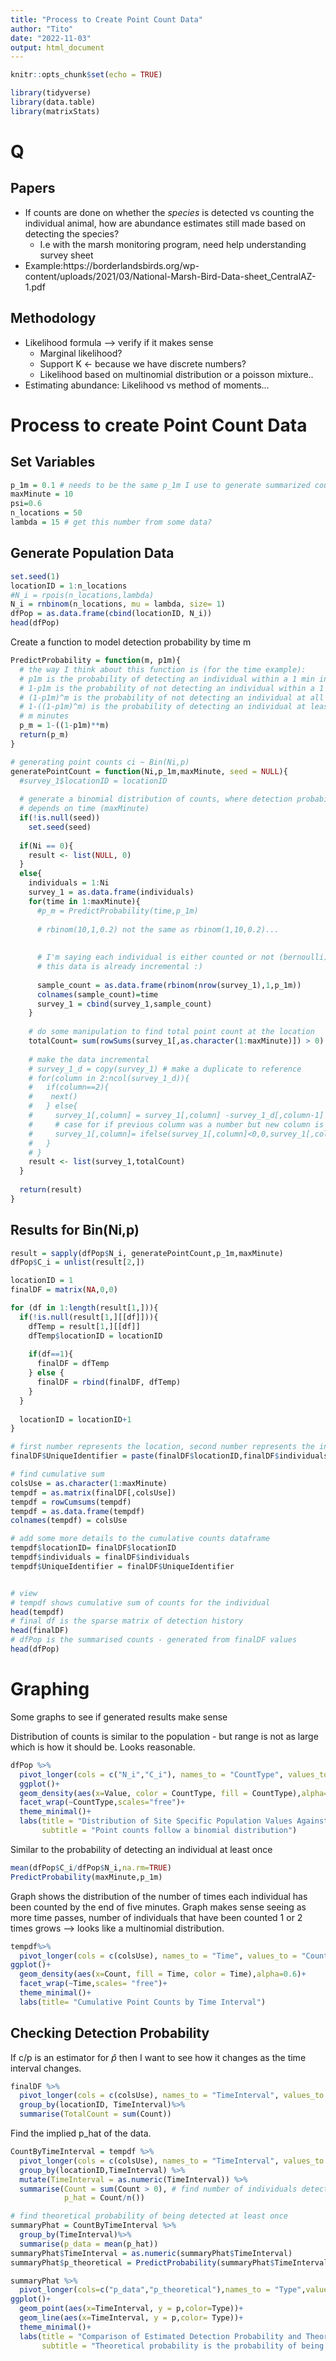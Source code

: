 ```yaml
---
title: "Process to Create Point Count Data"
author: "Tito"
date: "2022-11-03"
output: html_document
---
```


```r
knitr::opts_chunk$set(echo = TRUE)
```

```r
library(tidyverse)
library(data.table)
library(matrixStats)
```


# Q

## Papers
- If counts are done on whether the *species* is detected vs counting 
the individual animal, how are abundance estimates still made based on detecting
the species?
  - I.e with the marsh monitoring program, need help understanding survey sheet
- Example:https://borderlandsbirds.org/wp-content/uploads/2021/03/National-Marsh-Bird-Data-sheet_CentralAZ-1.pdf 



## Methodology
- Likelihood formula --> verify if it makes sense
  - Marginal likelihood?
  - Support K <- because we have discrete numbers?
  - Likelihood based on multinomial distribution or a poisson mixture..
- Estimating abundance: Likelihood vs method of moments...



# Process to create Point Count Data

## Set Variables
```r
p_1m = 0.1 # needs to be the same p_1m I use to generate summarized count data
maxMinute = 10
psi=0.6
n_locations = 50
lambda = 15 # get this number from some data?
```


## Generate Population Data
```r
set.seed(1)
locationID = 1:n_locations
#N_i = rpois(n_locations,lambda)
N_i = rnbinom(n_locations, mu = lambda, size= 1)
dfPop = as.data.frame(cbind(locationID, N_i))
head(dfPop)
```

Create a function to model detection probability by time m

```r
PredictProbability = function(m, p1m){
  # the way I think about this function is (for the time example): 
  # p1m is the probability of detecting an individual within a 1 min interval 
  # 1-p1m is the probability of not detecting an individual within a 1 min interval
  # (1-p1m)^m is the probability of not detecting an individual at all within m minutes
  # 1-((1-p1m)^m) is the probability of detecting an individual at least once within 
  # m minutes
  p_m = 1-((1-p1m)**m)
  return(p_m)
}
```

```r
# generating point counts ci ~ Bin(Ni,p)
generatePointCount = function(Ni,p_1m,maxMinute, seed = NULL){
  #survey_1$locationID = locationID
  
  # generate a binomial distribution of counts, where detection probability 
  # depends on time (maxMinute)
  if(!is.null(seed))
    set.seed(seed)
  
  if(Ni == 0){
    result <- list(NULL, 0)
  }
  else{
    individuals = 1:Ni
    survey_1 = as.data.frame(individuals)
    for(time in 1:maxMinute){
      #p_m = PredictProbability(time,p_1m)
      
      # rbinom(10,1,0.2) not the same as rbinom(1,10,0.2)...
      
      
      # I'm saying each individual is either counted or not (bernoulli)
      # this data is already incremental :)
      
      sample_count = as.data.frame(rbinom(nrow(survey_1),1,p_1m))
      colnames(sample_count)=time
      survey_1 = cbind(survey_1,sample_count)
    }
    
    # do some manipulation to find total point count at the location 
    totalCount= sum(rowSums(survey_1[,as.character(1:maxMinute)]) > 0)
    
    # make the data incremental
    # survey_1_d = copy(survey_1) # make a duplicate to reference
    # for(column in 2:ncol(survey_1_d)){
    #   if(column==2){
    #    next()
    #   } else{
    #     survey_1[,column] = survey_1[,column] -survey_1_d[,column-1]
    #     # case for if previous column was a number but new column is 0
    #     survey_1[,column]= ifelse(survey_1[,column]<0,0,survey_1[,column])
    #   }
    # }
    result <- list(survey_1,totalCount)  
  }
  
  return(result)
} 
```


## Results for Bin(Ni,p)
```r
result = sapply(dfPop$N_i, generatePointCount,p_1m,maxMinute)
dfPop$C_i = unlist(result[2,])
```


```r
locationID = 1
finalDF = matrix(NA,0,0)

for (df in 1:length(result[1,])){
  if(!is.null(result[1,][[df]])){
    dfTemp = result[1,][[df]]
    dfTemp$locationID = locationID
    
    if(df==1){
      finalDF = dfTemp
    } else {
      finalDF = rbind(finalDF, dfTemp)
    }
  }
  
  locationID = locationID+1
}
```


```r
# first number represents the location, second number represents the individual
finalDF$UniqueIdentifier = paste(finalDF$locationID,finalDF$individuals)

# find cumulative sum
colsUse = as.character(1:maxMinute)
tempdf = as.matrix(finalDF[,colsUse])
tempdf = rowCumsums(tempdf)
tempdf = as.data.frame(tempdf)
colnames(tempdf) = colsUse

# add some more details to the cumulative counts dataframe
tempdf$locationID= finalDF$locationID
tempdf$individuals = finalDF$individuals
tempdf$UniqueIdentifier = finalDF$UniqueIdentifier


# view
# tempdf shows cumulative sum of counts for the individual
head(tempdf)
# final df is the sparse matrix of detection history
head(finalDF)
# dfPop is the summarised counts - generated from finalDF values
head(dfPop)
```

# Graphing

Some graphs to see if generated results make sense

Distribution of counts is similar to the population - but range is not as large 
which is how it should be. Looks reasonable. 
```r
dfPop %>%
  pivot_longer(cols = c("N_i","C_i"), names_to = "CountType", values_to = "Value")%>%
  ggplot()+ 
  geom_density(aes(x=Value, color = CountType, fill = CountType),alpha=0.7)+ 
  facet_wrap(~CountType,scales="free")+ 
  theme_minimal()+ 
  labs(title = "Distribution of Site Specific Population Values Against Point Counts",
       subtitle = "Point counts follow a binomial distribution")
```
Similar to the probability of detecting an individual at least once
```r
mean(dfPop$C_i/dfPop$N_i,na.rm=TRUE)
PredictProbability(maxMinute,p_1m)
```

Graph shows the distribution of the number of times each individual has been counted
by the end of five minutes. Graph makes sense seeing as more time passes, number
of individuals that have been counted 1 or 2 times grows --> looks like a multinomial 
distribution. 

```r
tempdf%>%
  pivot_longer(cols = c(colsUse), names_to = "Time", values_to = "Count")%>%
ggplot()+ 
  geom_density(aes(x=Count, fill = Time, color = Time),alpha=0.6)+ 
  facet_wrap(~Time,scales= "free")+ 
  theme_minimal()+
  labs(title= "Cumulative Point Counts by Time Interval")
```

## Checking Detection Probability 

If c/p is an estimator for $\hat{p}$ then I want to see how it changes as 
the time interval changes. 
```r
finalDF %>%
  pivot_longer(cols = c(colsUse), names_to = "TimeInterval", values_to = "Count")%>%
  group_by(locationID, TimeInterval)%>%
  summarise(TotalCount = sum(Count))
```

Find the implied p_hat of the data. 
```r
CountByTimeInterval = tempdf %>%
  pivot_longer(cols = c(colsUse), names_to = "TimeInterval", values_to = "Count")%>%
  group_by(locationID,TimeInterval) %>%
  mutate(TimeInterval = as.numeric(TimeInterval)) %>%
  summarise(Count = sum(Count > 0), # find number of individuals detected at least once
            p_hat = Count/n())
```

```r
# find theoretical probability of being detected at least once
summaryPhat = CountByTimeInterval %>%
  group_by(TimeInterval)%>%
  summarise(p_data = mean(p_hat))
summaryPhat$TimeInterval = as.numeric(summaryPhat$TimeInterval)
summaryPhat$p_theoretical = PredictProbability(summaryPhat$TimeInterval, p_1m)
```


```r
summaryPhat %>%
  pivot_longer(cols=c("p_data","p_theoretical"),names_to = "Type",values_to = "p" )%>%
ggplot()+
  geom_point(aes(x=TimeInterval, y = p,color=Type))+ 
  geom_line(aes(x=TimeInterval, y = p,color= Type))+
  theme_minimal()+ 
  labs(title = "Comparison of Estimated Detection Probability and Theoretical Probability",
       subtitle = "Theoretical probability is the probability of being detected at least once.")
```

